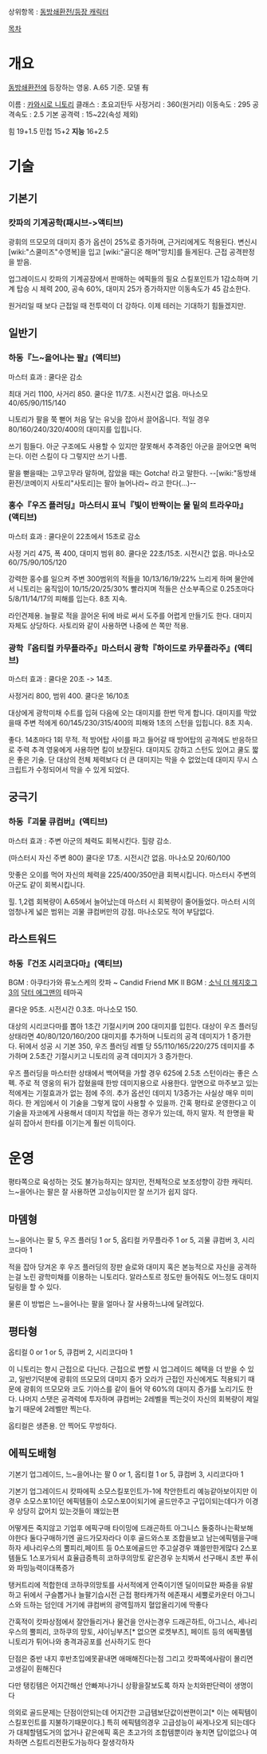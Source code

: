 상위항목 : [[동방쇄환전/등장 캐릭터]]

[[목차]]
= 개요 =

[[동방쇄환전]]에 등장하는 영웅. A.65 기준. 모델 有

이름 : [[카와시로 니토리]]
클래스 : 초요괴탄두
사정거리 : 360(원거리)
이동속도 : 295
공격속도 : 2.5
기본 공격력 : 15~22(속성 제외)

힘 19+1.5
민첩 15+2
'''지능''' 16+2.5

= 기술 =

== 기본기 ==

=== 캇파의 기계공학(패시브->액티브) ===

광휘의 뜨모모의 대미지 증가 옵션이 25%로 증가하며, 근거리에게도 적용된다.
변신시 [wiki:"스쿨미즈"수영복]을 입고 [wiki:"골디온 해머"망치]를 들게된다.  근접 공격판정을 받음.

업그레이드시 캇파의 기계공장에서 판매하는 에픽들의 필요 스킬포인트가 1감소하며 기계 탑승 시 체력 200, 공속 60%, 대미지 25가 증가하지만 이동속도가 45 감소한다.

원거리일 때 보다 근접일 때 전투력이 더 강하다. 이제 테러는 기대하기 힘들겠지만.
== 일반기 ==


=== 하동『느~을어나는 팔』(액티브) ===

마스터 효과 : 쿨다운 감소

최대 거리 1100, 사거리 850. 쿨다운 11/7초. 시전시간 없음. 마나소모 40/65/90/115/140

니토리가 팔을 쭉 뻗어 처음 닿는 유닛을 잡아서 끌어옵니다. 적일 경우 80/160/240/320/400의 대미지를 입힙니다.

쓰기 힘들다. 아군 구조에도 사용할 수 있지만 잘못해서 추격중인 아군을 끌어오면 욕먹는다. 이런 스킬이 다 그렇지만 쓰기 나름.

팔을 뻗을때는 고무고무라 말하며, 잡았을 때는 Gotcha! 라고 말한다.
--[wiki:"동방쇄환전/코메이지 사토리"사토리]는 팔아 늘어나라~ 라고 한다(...)--

=== 홍수『우즈 플러딩』마스터시 표닉『빛이 반짝이는 물 밑의 트라우마』 (액티브) ===

마스터 효과 : 쿨다운이 22초에서 15초로 감소

사정 거리 475, 폭 400, 대미지 범위 80. 쿨다운 22초/15초. 시전시간 없음. 마나소모 60/75/90/105/120

강력한 홍수를 일으켜 주변 300범위의 적들을 10/13/16/19/22% 느리게 하며 물안에서 니토리는 움직임이 10/15/20/25/30% 빨라지며 적들은 산소부족으로 0.25초마다 5/8/11/14/17의 피해를 입는다. 8초 지속.

라인견제용. 늘팔로 적을 끌어온 뒤에 바로 써서 도주를 어렵게 만들기도 한다. 대미지 자체도 상당하다. 사토리와 같이 사용하면 나중에 쓴 쪽만 적용.

=== 광학『옵티컬 카무플라주』마스터시 광학『하이드로 카무플라주』(액티브) ===

마스터 효과 : 쿨다운 20초 -> 14초.

사정거리 800, 범위 400. 쿨다운 16/10초

대상에게 광학미채 수트를 입혀 다음에 오는 대미지를 한번 막게 합니다. 대미지를 막았을때 주변 적에게 60/145/230/315/400의 피해와 1초의 스턴을 입힙니다. 8초 지속.

좋다. 14초마다 1회 무적. 적 방어탑 사이를 파고 들어갈 때 방어탑의 공격에도 반응하므로 주력 추격 영웅에게 사용하면 킬이 보장된다. 대미지도 강하고 스턴도 있어고 쿨도 짧은 좋은 기술. 단 대상의 전체 체력보다 더 큰 대미지는 막을 수 없었는데 대미지 무시 스크립트가 수정되어서 막을 수 있게 되었다.

== 궁극기 ==

=== 하동『괴물 큐컴버』(액티브) ===

마스터 효과 : 주변 아군의 체력도 회복시킨다. 힐량 감소.

(마스터시 자신 주변 800) 쿨다운 17초. 시전시간 없음. 마나소모 20/60/100

맛좋은 오이를 먹어 자신의 체력을 225/400/350만큼 회복시킵니다. 마스터시 주변의 아군도 같이 회복시킵니다.

힐. 1,2렙 회복량이 A.65에서 늘어났는데 마스터 시 회복량이 줄어들었다. 마스터 시의 엄청나게 넓은 범위는 괴물 큐컴버만의 강점. 마나소모도 적어 부담없다.

== 라스트워드 ==

=== 하동『건조 시리코다마』(액티브) ===

BGM : 아쿠타가와 류노스케의 캇파 ~ Candid Friend
MK II BGM : [[소닉 더 헤지호그 3]]의 [[닥터 에그맨]]의 테마곡

쿨다운 95초. 시전시간 0.3초. 마나소모 150.

대상의 시리코다마를 뽑아 1초간 기절시키며 200 대미지를 입힌다. 대상이 우즈 플러딩 상태라면 40/80/120/160/200 대미지를 추가하며 니토리의 공격 데미지가 1 증가한다.
뒤에서 성공 시 기본 350, 우즈 플러딩 레벨 당 55/110/165/220/275 데미지를 추가하며 2.5초간 기절시키고 니토리의 공격 데미지가 3 증가한다.

우즈 플러딩을 마스터한 상태에서 백어택을 가할 경우 625에 2.5초 스턴이라는 좋은 스펙. 주로 적 영웅의 뒤가 잡혔을때 한방 데미지용으로 사용한다. 앞면으로 마주보고 있는 적에게는 기절효과가 없는 점에 주의. 추가 옵션인 데미지 1/3증가는 사실상 매우 미미하다. 한 게임에서 이 기술을 그렇게 많이 사용할 수 있을까. 간혹 평타로 운영한다고 이 기술을 자코에게 사용해서 데미지 작업을 하는 경우가 있는데, 하지 말자. 적 한명을 확실히 잡아서 한타를 이기는게 훨씬 이득이다.


= 운영 =
평타쪽으로 육성하는 것도 불가능하지는 않지만, 전체적으로 보조성향이 강한 캐릭터. 느~을어나는 팔은 잘 사용하면 고성능이지만 잘 쓰기가 쉽지 않다.

== 마뎀형 ==

느~을어나는 팔 5, 우즈 플러딩 1 or 5, 옵티컬 카무플라주 1 or 5, 괴물 큐컴버 3, 시리코다마 1

적을 잡아 당겨온 후 우즈 플러딩의 장판 슬로와 대미지 혹은 본능적으로 자신을 공격하는걸 노린 광학미채를 이용하는 니토리다. 알라스토르 정도만 들어줘도 어느정도 대미지 딜링을 할 수 있다.

물론 이 방법은 느~을어나는 팔을 얼마나 잘 사용하느냐에 달려있다.

== 평타형 ==

옵티컬 0 or 1 or 5, 큐컴버 2, 시리코다마 1

이 니토리는 항시 근접으로 다닌다. 근접으로 변할 시 업그레이드 혜택을 더 받을 수 있고, 일반기덕분에 광휘의 뜨모모의 대미지 증가 오라가 근접인 자신에게도 적용되기 때문에 광휘의 뜨모모와 코도 기아스를 같이 들어 약 60%의 대미지 증가를 노리기도 한다.
나머지 스탯은 공격력에 투자하며 큐컴버는 2레벨을 찍는것이 자신의 회복량이 제일 높기 때문에 2레벨만 찍는다.

옵티컬은 생존용. 안 찍어도 무방하다.


== 에픽도배형 ==

기본기 업그레이드, 느~을어나는 팔 0 or 1, 옵티컬 1 or 5, 큐컴버 3, 시리코다마 1

기본기 업그레이드시 캇파에픽  소모스킬포인트가-1에 착안한트리 예능같아보이지만 이경우 소모스포1이던 에픽템들이 소모스포0이되기에 골드만주고 구입이되는데다가 이경우 상당히 값어치 있는것들이 꽤있는편

어떻게든 죽지않고 기업후 에픽구매 타이밍에 드래곤하트 아그니스 둘중하나는확보해야한다 둘다구매하기엔 골드가모자라다 이후 골드와스포 조합을보고 남는에픽템을구매하자 세나리우스의 뿔피리,페이트 등 0스포에골드만 주고살경우 꽤쓸만한게많다 2스포템들도 1스포가되서 효율급증특히 코하쿠의망토 같은경우 눈치봐서 선구매시 초반 푸쉬와 파밍능력이대폭증가 

탱커트리에 적합한데 코하쿠의망토를 사서적에게 안죽이기엔 딜이미묘한 짜증을 유발하고 뒤에서 구슬뽑거나 늘팔기습시전 근접 평타캐가적 에존재시 세뿔로카운터 아그니스와 드하는 덤인데 거기에 큐컴버의 광역힐까지 혈압올리기에 딱좋다

간혹적이 캇파상점에서 잘안들리거나 물건을 안사는경우 드래곤하트, 아그니스, 세나리우스의 뿔피리, 코하쿠의 망토, 샤이닝부츠[* 없으면 로켓부츠], 페이트 등의 에픽풀템 니토리가  튀어나와  충격과공포를  선사하기도 한다

단점은 중반 내지 후반초입에못끝내면 애매해진다는점
그리고 캇파쪽에사람이 몰리면 고생길이 훤해진다

다만 탱킹템은 어지간해선 안빠져나가니 상황을잘보도록 하자 눈치와판단력이 생명이다 

의외로 골드문제는 단점이안되는데 어지간한 고급템보단값이싼편이고[* 이는 에픽템이 스킬포인트를 지불하기때문이다.] 특히 에픽템의경우 고급성능이 싸게나오게 되는데다가 대체할템도거의 없거나 같은에픽 혹은 초고가의 조합템뿐이라 놓치면 답이없으나 여차하면 스킬트리전환도가능하다 잘생각하자
